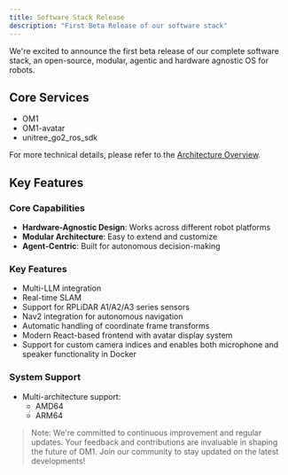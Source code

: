 ```yaml
---
title: Software Stack Release
description: "First Beta Release of our software stack"
---
```


We're excited to announce the first beta release of our complete software stack, an open-source, modular, agentic and hardware agnostic OS for robots.

## Core Services
- OM1
- OM1-avatar
- unitree_go2_ros_sdk

For more technical details, please refer to the [Architecture Overview](https://docs.openmind.org/full_autonomy_guidelines/architecture_overview).

## Key Features

### Core Capabilities
- **Hardware-Agnostic Design**: Works across different robot platforms
- **Modular Architecture**: Easy to extend and customize
- **Agent-Centric**: Built for autonomous decision-making

### Key Features
- Multi-LLM integration 
- Real-time SLAM
- Support for RPLiDAR A1/A2/A3 series sensors
- Nav2 integration for autonomous navigation
- Automatic handling of coordinate frame transforms
- Modern React-based frontend with avatar display system
- Support for custom camera indices and enables both microphone and speaker functionality in Docker

### System Support
- Multi-architecture support:
  - AMD64
  - ARM64

> Note: We're committed to continuous improvement and regular updates. Your feedback and contributions are invaluable in shaping the future of OM1. Join our community to stay updated on the latest developments!